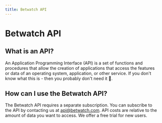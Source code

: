 ```yaml
---
title: Betwatch API
---
```


# Betwatch API

## What is an API?

An Application Programming Interface (API) is a set of functions and procedures that allow the creation of applications that access the features or data of an operating system, application, or other service. If you don't know what this is - then you probably don't need it 🙂.

## How can I use the Betwatch API?

The Betwatch API requires a separate subscription. You can subscribe to the API by contacting us at [api@betwatch.com](mailto:api@betwatch.com). API costs are relative to the amount of data you want to access. We offer a free trial for new users.
